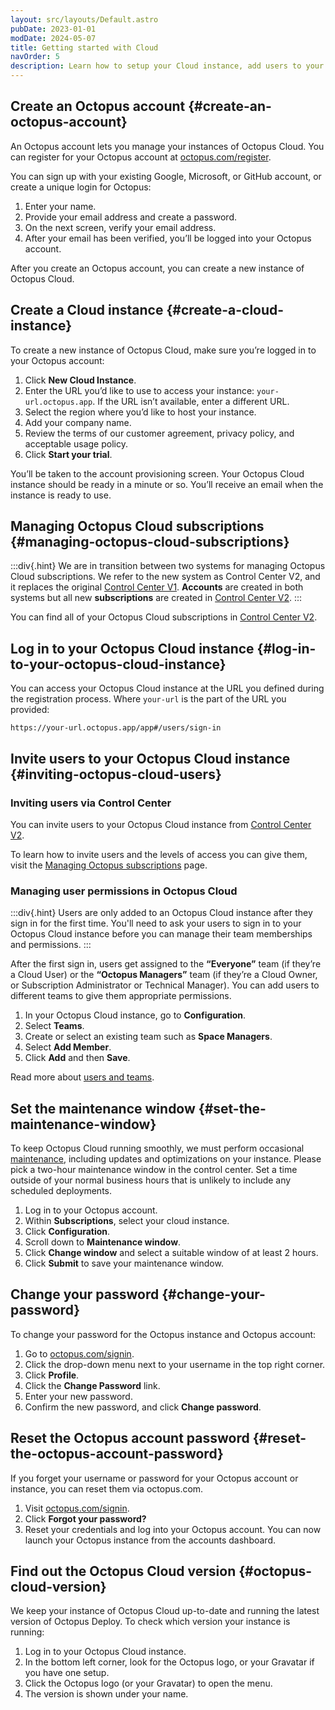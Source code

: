 ```yaml
---
layout: src/layouts/Default.astro
pubDate: 2023-01-01
modDate: 2024-05-07
title: Getting started with Cloud
navOrder: 5
description: Learn how to setup your Cloud instance, add users to your instance, and set the maintenance window
---
```


## Create an Octopus account \{#create-an-octopus-account}
An Octopus account lets you manage your instances of Octopus Cloud. You can register for your Octopus account at [octopus.com/register](https://octopus.com/register).

You can sign up with your existing Google, Microsoft, or GitHub account, or create a unique login for Octopus:

1. Enter your name.
2. Provide your email address and create a password.
3. On the next screen, verify your email address.
4. After your email has been verified, you’ll be logged into your Octopus account.

After you create an Octopus account, you can create a new instance of Octopus Cloud.

## Create a Cloud instance \{#create-a-cloud-instance}

To create a new instance of Octopus Cloud, make sure you’re logged in to your Octopus account:

1. Click **New Cloud Instance**.
2. Enter the URL you’d like to use to access your instance: `your-url.octopus.app`. If the URL isn’t available, enter a different URL.
3. Select the region where you’d like to host your instance.
4. Add your company name.
5. Review the terms of our customer agreement, privacy policy, and acceptable usage policy.
6. Click **Start your trial**.

You’ll be taken to the account provisioning screen. Your Octopus Cloud instance should be ready in a minute or so. You’ll receive an email when the instance is ready to use.

## Managing Octopus Cloud subscriptions \{#managing-octopus-cloud-subscriptions}

:::div{.hint}
We are in transition between two systems for managing Octopus Cloud subscriptions. We refer to the new system as Control Center V2, and it replaces the original [Control Center V1](https://octopus.com/control-center). **Accounts** are created in both systems but all new **subscriptions** are created in [Control Center V2](https://billing.octopus.com/).
:::

You can find all of your Octopus Cloud subscriptions in [Control Center V2](https://billing.octopus.com/).

## Log in to your Octopus Cloud instance \{#log-in-to-your-octopus-cloud-instance}

You can access your Octopus Cloud instance at the URL you defined during the registration process. Where `your-url` is the part of the URL you provided:

```
https://your-url.octopus.app/app#/users/sign-in
```

## Invite users to your Octopus Cloud instance \{#inviting-octopus-cloud-users}

### Inviting users via Control Center

You can invite users to your Octopus Cloud instance from [Control Center V2](https://billing.octopus.com/).

To learn how to invite users and the levels of access you can give them, visit the [Managing Octopus subscriptions](/docs/getting-started/managing-octopus-subscriptions#access-control) page.

### Managing user permissions in Octopus Cloud

:::div{.hint}
Users are only added to an Octopus Cloud instance after they sign in for the first time. You'll need to ask your users to sign in to your Octopus Cloud instance before you can manage their team memberships and permissions.
:::

After the first sign in, users get assigned to the **“Everyone”** team (if they’re a Cloud User) or the **“Octopus Managers”** team (if they’re a Cloud Owner, or Subscription Administrator or Technical Manager). You can add users to different teams to give them appropriate permissions.

1. In your Octopus Cloud instance, go to **Configuration**.
2. Select **Teams**.
3. Create or select an existing team such as **Space Managers**.
4. Select **Add Member**.
5. Click **Add** and then **Save**.

Read more about [users and teams](/docs/security/users-and-teams).

## Set the maintenance window \{#set-the-maintenance-window}

To keep Octopus Cloud running smoothly, we must perform occasional [maintenance](/docs/octopus-cloud/maintenance-window), including updates and optimizations on your instance. 
Please pick a two-hour maintenance window in the control center. Set a time outside of your normal business hours that is unlikely to include any scheduled deployments. 

1. Log in to your Octopus account.
2. Within **Subscriptions**, select your cloud instance.
3. Click **Configuration**.
4. Scroll down to **Maintenance window**.
5. Click **Change window** and select a suitable window of at least 2 hours.
6. Click **Submit** to save your maintenance window.

## Change your password \{#change-your-password}

To change your password for the Octopus instance and Octopus account:
1. Go to [octopus.com/signin](https://octopus.com/signin).
2. Click the drop-down menu next to your username in the top right corner.
3. Click **Profile**.
4. Click the **Change Password** link.
5. Enter your new password.
6. Confirm the new password, and click **Change password**.

## Reset the Octopus account password \{#reset-the-octopus-account-password}

If you forget your username or password for your Octopus account or instance, you can reset them via octopus.com.

1. Visit [octopus.com/signin](https://octopus.com/signin).
2. Click **Forgot your password?**
3. Reset your credentials and log into your Octopus account. You can now launch your Octopus instance from the accounts dashboard.

## Find out the Octopus Cloud version \{#octopus-cloud-version}

We keep your instance of Octopus Cloud up-to-date and running the latest version of Octopus Deploy. To check which version your instance is running: 

1. Log in to your Octopus Cloud instance.
2. In the bottom left corner, look for the Octopus logo, or your Gravatar if you have one setup. 
3. Click the Octopus logo (or your Gravatar) to open the menu. 
2. The version is shown under your name.
